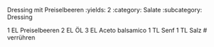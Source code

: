 Dressing mit Preiselbeeren
:yields: 2
:category: Salate
:subcategory: Dressing

1 EL Preiselbeeren
2 EL ÖL
3 EL Aceto balsamico
1 TL Senf
1 TL Salz
# verrühren

